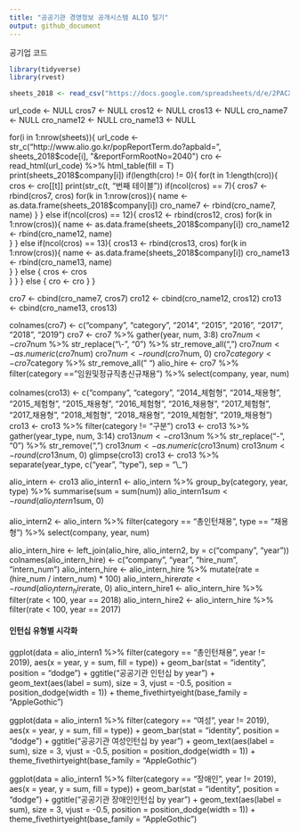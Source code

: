 ```yaml
---
title: "공공기관 경영정보 공개시스템 ALIO 털기"
output: github_document
---
```

공기업 코드
```r
library(tidyverse)  
library(rvest)  

sheets_2018 <- read_csv("https://docs.google.com/spreadsheets/d/e/2PACX-1vRwgSVKHbnwCmyoTSwu74QwAIoJu2ja6X6qPgKCJJaVqfIhPRjiekiYyZQLd4X9XMOX8hQUKFrnN2tf/pub?gid=0&single=true&output=csv")
```

 

url_code <- NULL
cros7 <- NULL
cros12 <- NULL
cros13 <- NULL
cro_name7 <- NULL
cro_name12 <- NULL
cro_name13 <- NULL

for(i in 1:nrow(sheets)){
  url_code <- str_c("http://www.alio.go.kr/popReportTerm.do?apbaId=", sheets_2018$code[i], "&reportFormRootNo=2040")
  cro <- read_html(url_code) %>% 
    html_table(fill = T)
  print(sheets_2018$company[i])
  if(length(cro) != 0){
  for(t in 1:length(cro)){
    cros <- cro[[t]]
    print(str_c(t, "번째 테이블"))
    if(ncol(cros) == 7){
      cros7 <- rbind(cros7, cros)
      for(k in 1:nrow(cros)){
      name <- as.data.frame(sheets_2018$company[i])
      cro_name7 <- rbind(cro_name7, name)  
      }
      } else if(ncol(cros) == 12){
      cros12 <- rbind(cros12, cros)
      for(k in 1:nrow(cros)){
        name <- as.data.frame(sheets_2018$company[i])
        cro_name12 <- rbind(cro_name12, name)  
      }
      } else if(ncol(cros) == 13){
      cros13 <- rbind(cros13, cros)
      for(k in 1:nrow(cros)){
        name <- as.data.frame(sheets_2018$company[i])
        cro_name13 <- rbind(cro_name13, name)  
      }
      } else {
      cros <- cros  
      }
    }
  } else {
    cro <- cro
  }
}

cro7 <- cbind(cro_name7, cros7) 
cro12 <- cbind(cro_name12, cros12) 
cro13 <- cbind(cro_name13, cros13) 

colnames(cro7) <- c("company", "category", "2014", "2015", "2016", "2017", "2018", "2019")
cro7 <- cro7 %>% 
  gather(year, num, 3:8)
cro7$num <- cro7$num %>% 
  str_replace("\\-", "0") %>% 
  str_remove_all(",")
cro7$num <- as.numeric(cro7$num)
cro7$num <- round(cro7$num, 0)
cro7$category <- cro7$category %>% 
  str_remove_all(" ")
alio_hire <- cro7 %>% 
  filter(category == "임원및정규직총신규채용") %>% 
  select(company, year, num)

colnames(cro13) <- c("company", "category", "2014_체험형", "2014_채용형", "2015_체험형", "2015_채용형", "2016_체험형", "2016_채용형", "2017_체험형", "2017_채용형", "2018_체험형", "2018_채용형", "2019_체험형", "2019_채용형")
cro13 <- cro13 %>% 
  filter(category != "구분")
cro13 <- cro13 %>% 
  gather(year_type, num, 3:14)
cro13$num <- cro13$num %>% 
  str_replace("-", "0") %>% 
  str_remove(",")
cro13$num <- as.numeric(cro13$num)
cro13$num <- round(cro13$num, 0)
glimpse(cro13)
cro13 <- cro13 %>% 
  separate(year_type, c("year", "type"), sep = "\\_")

alio_intern <- cro13
alio_intern1 <- alio_intern %>% 
  group_by(category, year, type) %>% 
  summarise(sum = sum(num))
alio_intern1$sum <- round(alio_intern1$sum, 0)

alio_intern2 <- alio_intern %>% 
  filter(category == "총인턴채용", type == "채용형") %>% 
  select(company, year, num)

alio_intern_hire <- left_join(alio_hire, alio_intern2, by = c("company", "year")) 
colnames(alio_intern_hire) <- c("company", "year", "hire_num", "intern_num")
alio_intern_hire <- alio_intern_hire %>% 
  mutate(rate = (hire_num / intern_num) * 100)
alio_intern_hire$rate <- round(alio_intern_hire$rate, 0)
alio_intern_hire1 <- alio_intern_hire %>% 
  filter(rate < 100, year == 2018)
alio_intern_hire2 <- alio_intern_hire %>% 
  filter(rate < 100, year == 2017)

#### 인턴십 유형별 시각화 ####

ggplot(data = alio_intern1 %>% 
         filter(category == "총인턴채용", year != 2019), aes(x = year, y = sum, fill = type)) +
  geom_bar(stat = "identity", position = "dodge") +
  ggtitle("공공기관 인턴십 by year") +
  geom_text(aes(label = sum), size = 3, vjust = -0.5, position = position_dodge(width = 1)) +
  theme_fivethirtyeight(base_family = "AppleGothic")

ggplot(data = alio_intern1 %>% 
         filter(category == "여성", year != 2019), aes(x = year, y = sum, fill = type)) +
  geom_bar(stat = "identity", position = "dodge") +
  ggtitle("공공기관 여성인턴십 by year") +
  geom_text(aes(label = sum), size = 3, vjust = -0.5, position = position_dodge(width = 1)) +
  theme_fivethirtyeight(base_family = "AppleGothic")

ggplot(data = alio_intern1 %>% 
         filter(category == "장애인", year != 2019), aes(x = year, y = sum, fill = type)) +
  geom_bar(stat = "identity", position = "dodge") +
  ggtitle("공공기관 장애인인턴십 by year") +
  geom_text(aes(label = sum), size = 3, vjust = -0.5, position = position_dodge(width = 1)) +
  theme_fivethirtyeight(base_family = "AppleGothic")